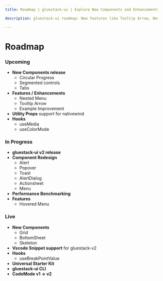 ```yaml
---
title: Roadmap | gluestack-ui | Explore New Components and Enhancements

description: gluestack-ui roadmap: New features like Tooltip Arrow, Nested Menu, and utility props support for NativeWind. Get ready for exciting updates, component redesigns, and performance boosts.

---
```



<Meta title="with-nativewind/Guides/More/Roadmap" />

# Roadmap

### Upcoming

- **New Components release**
  - Circular Progress
  - Segmented controls
  - Tabs
- **Features / Enhancements**
  - Nested Menu
  - Tooltip Arrow
  - Example Improvement
- **Utility Props** support for nativewind
- **Hooks**
  - useMedia
  - useColorMode

### In Progress

- **gluestack-ui v2 release**
- **Component Redesign**
  - Alert
  - Popover
  - Toast
  - AlertDialog
  - Actionsheet
  - Menu
- **Performance Benchmarking**
- **Features**
  - Hovered Menu

### Live

- **New Components**
  - Grid
  - BottomSheet
  - Skeleton
- **Vscode Snippet support** for gluestack-v2
- **Hooks**
  - useBreakPointValue
- **Universal Starter Kit**
- **gluestack-ui CLI**
- **CodeMode v1 → v2**